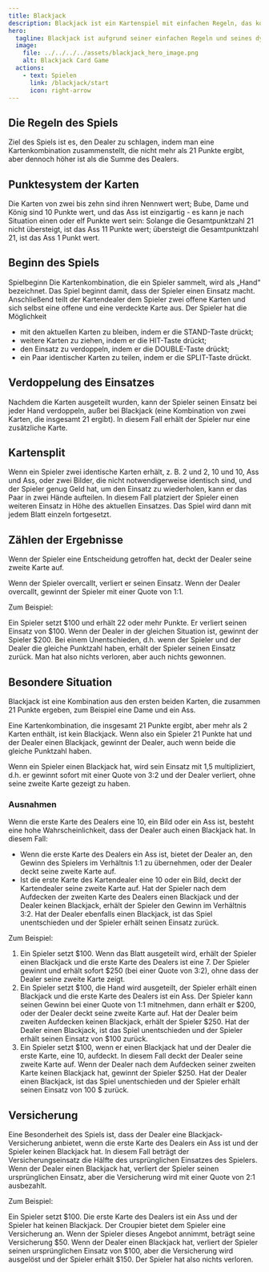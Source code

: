 ```yaml
---
title: Blackjack
description: Blackjack ist ein Kartenspiel mit einfachen Regeln, das kostenlos und ohne Anmeldung online gespielt werden kann.
hero:
  tagline: Blackjack ist aufgrund seiner einfachen Regeln und seines dynamischen Charakters eine Ikone in der Welt der Unterhaltungsspiele.
  image:
    file: ../../../../assets/blackjack_hero_image.png
    alt: Blackjack Card Game
  actions:
    - text: Spielen
      link: /blackjack/start
      icon: right-arrow
---
```



<YandexMetrika />

## Die Regeln des Spiels

Ziel des Spiels ist es, den Dealer zu schlagen, indem man eine Kartenkombination zusammenstellt, die nicht mehr als 21 Punkte ergibt, aber dennoch höher ist als die Summe des Dealers.

## Punktesystem der Karten

Die Karten von zwei bis zehn sind ihren Nennwert wert; Bube, Dame und König sind 10 Punkte wert, und das Ass ist einzigartig - es kann je nach Situation einen oder elf Punkte wert sein: Solange die Gesamtpunktzahl 21 nicht übersteigt, ist das Ass 11 Punkte wert; übersteigt die Gesamtpunktzahl 21, ist das Ass 1 Punkt wert.

## Beginn des Spiels

Spielbeginn Die Kartenkombination, die ein Spieler sammelt, wird als „Hand“ bezeichnet.
Das Spiel beginnt damit, dass der Spieler einen Einsatz macht. Anschließend teilt der Kartendealer dem Spieler zwei offene Karten und sich selbst eine offene und eine verdeckte Karte aus. Der Spieler hat die Möglichkeit
- mit den aktuellen Karten zu bleiben, indem er die STAND-Taste drückt;
- weitere Karten zu ziehen, indem er die HIT-Taste drückt;
- den Einsatz zu verdoppeln, indem er die DOUBLE-Taste drückt;
- ein Paar identischer Karten zu teilen, indem er die SPLIT-Taste drückt.

## Verdoppelung des Einsatzes

Nachdem die Karten ausgeteilt wurden, kann der Spieler seinen Einsatz bei jeder Hand verdoppeln, außer bei Blackjack (eine Kombination von zwei Karten, die insgesamt 21 ergibt). In diesem Fall erhält der Spieler nur eine zusätzliche Karte.

## Kartensplit

Wenn ein Spieler zwei identische Karten erhält, z. B. 2 und 2, 10 und 10, Ass und Ass, oder zwei Bilder, die nicht notwendigerweise identisch sind, und der Spieler genug Geld hat, um den Einsatz zu wiederholen, kann er das Paar in zwei Hände aufteilen. In diesem Fall platziert der Spieler einen weiteren Einsatz in Höhe des aktuellen Einsatzes. Das Spiel wird dann mit jedem Blatt einzeln fortgesetzt.

## Zählen der Ergebnisse

Wenn der Spieler eine Entscheidung getroffen hat, deckt der Dealer seine zweite Karte auf.

Wenn der Spieler overcallt, verliert er seinen Einsatz. Wenn der Dealer overcallt, gewinnt der Spieler mit einer Quote von 1:1.

<Aside>
Zum Beispiel:

Ein Spieler setzt $100 und erhält 22 oder mehr Punkte. Er verliert seinen Einsatz von $100. Wenn der Dealer in der gleichen Situation ist, gewinnt der Spieler $200. Bei einem Unentschieden, d.h. wenn der Spieler und der Dealer die gleiche Punktzahl haben, erhält der Spieler seinen Einsatz zurück. Man hat also nichts verloren, aber auch nichts gewonnen.
</Aside>

## Besondere Situation

Blackjack ist eine Kombination aus den ersten beiden Karten, die zusammen 21 Punkte ergeben, zum Beispiel eine Dame und ein Ass.

Eine Kartenkombination, die insgesamt 21 Punkte ergibt, aber mehr als 2 Karten enthält, ist kein Blackjack. Wenn also ein Spieler 21 Punkte hat und der Dealer einen Blackjack, gewinnt der Dealer, auch wenn beide die gleiche Punktzahl haben.

Wenn ein Spieler einen Blackjack hat, wird sein Einsatz mit 1,5 multipliziert, d.h. er gewinnt sofort mit einer Quote von 3:2 und der Dealer verliert, ohne seine zweite Karte gezeigt zu haben.

### Ausnahmen

Wenn die erste Karte des Dealers eine 10, ein Bild oder ein Ass ist, besteht eine hohe Wahrscheinlichkeit, dass der Dealer auch einen Blackjack hat. In diesem Fall:
- Wenn die erste Karte des Dealers ein Ass ist, bietet der Dealer an, den Gewinn des Spielers im Verhältnis 1:1 zu übernehmen, oder der Dealer deckt seine zweite Karte auf. 
- Ist die erste Karte des Kartendealer eine 10 oder ein Bild, deckt der Kartendealer seine zweite Karte auf.
Hat der Spieler nach dem Aufdecken der zweiten Karte des Dealers einen Blackjack und der Dealer keinen Blackjack, erhält der Spieler den Gewinn im Verhältnis 3:2. Hat der Dealer ebenfalls einen Blackjack, ist das Spiel unentschieden und der Spieler erhält seinen Einsatz zurück.

<Aside>
Zum Beispiel:

1) Ein Spieler setzt $100. Wenn das Blatt ausgeteilt wird, erhält der Spieler einen Blackjack und die erste Karte des Dealers ist eine 7. Der Spieler gewinnt und erhält sofort $250 (bei einer Quote von 3:2), ohne dass der Dealer seine zweite Karte zeigt.
2) Ein Spieler setzt $100, die Hand wird ausgeteilt, der Spieler erhält einen Blackjack und die erste Karte des Dealers ist ein Ass. Der Spieler kann seinen Gewinn bei einer Quote von 1:1 mitnehmen, dann erhält er $200, oder der Dealer deckt seine zweite Karte auf. Hat der Dealer beim zweiten Aufdecken keinen Blackjack, erhält der Spieler $250. Hat der Dealer einen Blackjack, ist das Spiel unentschieden und der Spieler erhält seinen Einsatz von $100 zurück.
3) Ein Spieler setzt $100, wenn er einen Blackjack hat und der Dealer die erste Karte, eine 10, aufdeckt. In diesem Fall deckt der Dealer seine zweite Karte auf. Wenn der Dealer nach dem Aufdecken seiner zweiten Karte keinen Blackjack hat, gewinnt der Spieler $250. Hat der Dealer einen Blackjack, ist das Spiel unentschieden und der Spieler erhält seinen Einsatz von 100 $ zurück.
</Aside>

## Versicherung

Eine Besonderheit des Spiels ist, dass der Dealer eine Blackjack-Versicherung anbietet, wenn die erste Karte des Dealers ein Ass ist und der Spieler keinen Blackjack hat. In diesem Fall beträgt der Versicherungseinsatz die Hälfte des ursprünglichen Einsatzes des Spielers. Wenn der Dealer einen Blackjack hat, verliert der Spieler seinen ursprünglichen Einsatz, aber die Versicherung wird mit einer Quote von 2:1 ausbezahlt.

<Aside>
Zum Beispiel:

Ein Spieler setzt $100. Die erste Karte des Dealers ist ein Ass und der Spieler hat keinen Blackjack. Der Croupier bietet dem Spieler eine Versicherung an. Wenn der Spieler dieses Angebot annimmt, beträgt seine Versicherung $50. Wenn der Dealer einen Blackjack hat, verliert der Spieler seinen ursprünglichen Einsatz von $100, aber die Versicherung wird ausgelöst und der Spieler erhält $150. Der Spieler hat also nichts verloren.
</Aside>